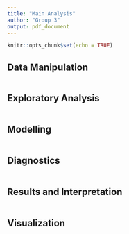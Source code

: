 ```yaml
---
title: "Main Analysis"
author: "Group 3"
output: pdf_document
---
```


```r
knitr::opts_chunk$set(echo = TRUE)
```

## Data Manipulation
```r

```

## Exploratory Analysis
```r

```


## Modelling
```r

```


## Diagnostics
```r

```

## Results and Interpretation
```r

```

## Visualization
```r

```

